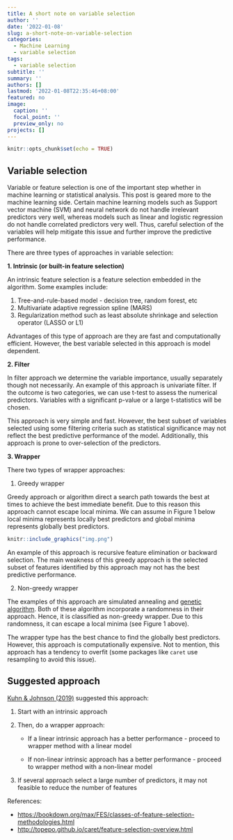 ```yaml
---
title: A short note on variable selection
author: ''
date: '2022-01-08'
slug: a-short-note-on-variable-selection
categories:
  - Machine Learning
  - variable selection
tags:
  - variable selection
subtitle: ''
summary: ''
authors: []
lastmod: '2022-01-08T22:35:46+08:00'
featured: no
image:
  caption: ''
  focal_point: ''
  preview_only: no
projects: []
---
```


```r
knitr::opts_chunk$set(echo = TRUE)
```

## Variable selection

Variable or feature selection is one of the important step whether in machine learning or statistical analysis. This post is geared more to the machine learning side. Certain machine learning models such as Support vector machine (SVM) and neural network do not handle irrelevant predictors very well, whereas models such as linear and logistic regression do not handle correlated predictors very well. Thus, careful selection of the variables will help mitigate this issue and further improve the predictive performance.

There are three types of approaches in variable selection:

**1. Intrinsic (or built-in feature selection)**

An intrinsic feature selection is a feature selection embedded in the algorithm. Some examples include:

1.  Tree-and-rule-based model - decision tree, random forest, etc\
2.  Multivariate adaptive regression spline (MARS)\
3.  Regularization method such as least absolute shrinkage and selection operator (LASSO or L1)

Advantages of this type of approach are they are fast and computationally efficient. However, the best variable selected in this approach is model dependent.

**2. Filter**

In filter approach we determine the variable importance, usually separately though not necessarily. An example of this approach is univariate filter. If the outcome is two categories, we can use t-test to assess the numerical predictors. Variables with a significant p-value or a large t-statistics will be chosen.

This approach is very simple and fast. However, the best subset of variables selected using some filtering criteria such as statistical significance may not reflect the best predictive performance of the model. Additionally, this approach is prone to over-selection of the predictors.

**3. Wrapper**

There two types of wrapper approaches:

1.  Greedy wrapper

Greedy approach or algorithm direct a search path towards the best at times to achieve the best immediate benefit. Due to this reason this approach cannot escape local minima. We can assume in Figure 1 below local minima represents locally best predictors and global minima represents globally best predictors.

```r
knitr::include_graphics("img.png")
```

An example of this approach is recursive feature elimination or backward selection. The main weakness of this greedy approach is the selected subset of features identified by this approach may not has the best predictive performance.

2.  Non-greedy wrapper

The examples of this approach are simulated annealing and [genetic algorithm](https://tengkuhanis.netlify.app/post/variable-selection-using-genetic-algorithm/). Both of these algorithm incorporate a randomness in their approach. Hence, it is classified as non-greedy wrapper. Due to this randomness, it can escape a local minima (see Figure 1 above).

The wrapper type has the best chance to find the globally best predictors. However, this approach is computationally expensive. Not to mention, this approach has a tendency to overfit (some packages like `caret` use resampling to avoid this issue).

## Suggested approach

[Kuhn & Johnson (2019)](https://bookdown.org/max/FES/) suggested this approach:

1.  Start with an intrinsic approach\

2.  Then, do a wrapper approach:

    -   If a linear intrinsic approach has a better performance - proceed to wrapper method with a linear model

    -   If non-linear intrinsic approach has a better performance - proceed to wrapper method with a non-linear model\

3.  If several approach select a large number of predictors, it may not feasible to reduce the number of features

References:

-   <https://bookdown.org/max/FES/classes-of-feature-selection-methodologies.html>\
-   <http://topepo.github.io/caret/feature-selection-overview.html>
